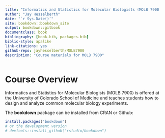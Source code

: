 ```yaml
--- 
title: "Informatics and Statistics for Molecular Biologists (MOLB 7900)"
author: "Jay Hesselberth"
date: "`r Sys.Date()`"
site: bookdown::bookdown_site
output: bookdown::gitbook
documentclass: book
bibliography: [book.bib, packages.bib]
biblio-style: apalike
link-citations: yes
github-repo: jayhesselberth/MOLB7900
description: "Course materials for MOLB 7900"
---
```


# Course Overview {-}

Informatics and Statistics for Molecular Biologists (MOLB 7900) is offered at the University of Colorado School of Medicine and teaches students how to design and analyze common molecular biology experiments.

The **bookdown** package can be installed from CRAN or Github:

```r
install.packages("bookdown")
# or the development version
# devtools::install_github("rstudio/bookdown")
```
